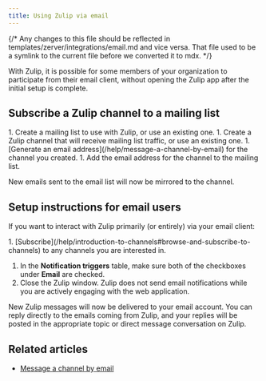 ```yaml
---
title: Using Zulip via email
---
```



{/* 
  Any changes to this file should be reflected in 
  templates/zerver/integrations/email.md and vice versa.
  That file used to be a symlink to the current file before we converted
  it to mdx.
  */}

With Zulip, it is possible for some members of your organization to participate
from their email client, without opening the Zulip app after the initial
setup is complete.

## Subscribe a Zulip channel to a mailing list

<Steps>
  1. Create a mailing list to use with Zulip, or use an existing one.
  1. Create a Zulip channel that will receive mailing list traffic, or
     use an existing one.
  1. [Generate an email
     address](/help/message-a-channel-by-email) for
     the channel you created.
  1. Add the email address for the channel to the mailing list.
</Steps>

New emails sent to the email list will now be mirrored to the channel.

## Setup instructions for email users

If you want to interact with Zulip primarily (or entirely) via your email client:

<FlattenedSteps>
  1. [Subscribe](/help/introduction-to-channels#browse-and-subscribe-to-channels) to any channels you are
     interested in.

  <NavigationSteps target="settings/notifications" />

  1. In the **Notification triggers** table, make sure both of the checkboxes
     under **Email** are checked.
  1. Close the Zulip window. Zulip does not send email notifications
     while you are actively engaging with the web application.
</FlattenedSteps>

New Zulip messages will now be delivered to your email account. You
can reply directly to the emails coming from Zulip, and your replies
will be posted in the appropriate topic or direct message
conversation on Zulip.

## Related articles

* [Message a channel by email](/help/message-a-channel-by-email)
